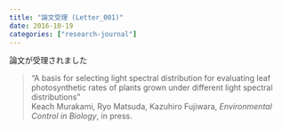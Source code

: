 ```yaml
---
title: "論文受理 (Letter_001)"
date: 2016-10-19
categories: ["research-journal"]
---
```


論文が受理されました  

> “A basis for selecting light spectral distribution for evaluating leaf photosynthetic rates of plants grown under different light spectral distributions”  
> Keach Murakami, Ryo Matsuda, Kazuhiro Fujiwara, *Environmental Control in Biology*, in press.